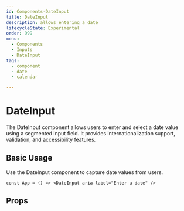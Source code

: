 ```yaml
---
id: Components-DateInput
title: DateInput
description: allows entering a date
lifecycleState: Experimental
order: 999
menu:
  - Components
  - Inputs
  - DateInput
tags:
  - component
  - date
  - calendar

---
```


# DateInput

The DateInput component allows users to enter and select a date value using a segmented input field. It provides internationalization support, validation, and accessibility features.

## Basic Usage

Use the DateInput component to capture date values from users.

```jsx-live
const App = () => <DateInput aria-label="Enter a date" />
```

## Props

<PropsTable id="DateInput"/>